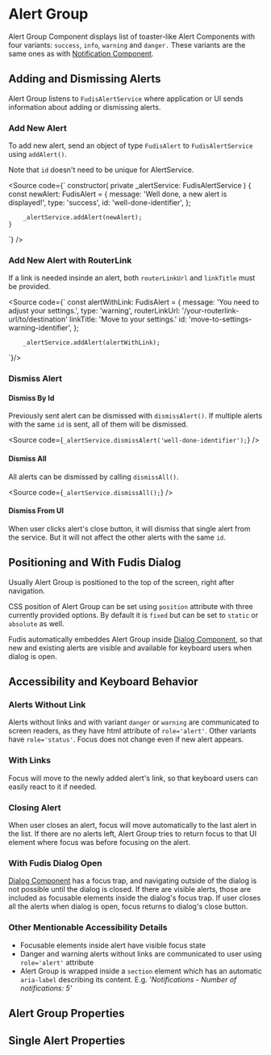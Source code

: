 
<Meta title="Components/Alert Group" />

# Alert Group

Alert Group Component displays list of toaster-like Alert Components with four variants: `success`, `info`, `warning` and `danger.` These variants are the same ones as with [Notification Component](/docs/components-notification--documentation).

## Adding and Dismissing Alerts

Alert Group listens to `FudisAlertService` where application or UI sends information about adding or dismissing alerts.

### Add New Alert

To add new alert, send an object of type `FudisAlert` to `FudisAlertService` using `addAlert()`.

Note that `id` doesn't need to be unique for AlertService.

<Source code={`
constructor(
	private _alertService: FudisAlertService
	) {
		const newAlert: FudisAlert = {
			message: 'Well done, a new alert is displayed!',
			type: 'success',
			id: 'well-done-identifier',
		};

    	_alertService.addAlert(newAlert);
    }

`} />

### Add New Alert with RouterLink

If a link is needed insinde an alert, both `routerLinkUrl` and `linkTitle` must be provided.

<Source code={`
const alertWithLink: FudisAlert = {
			message: 'You need to adjust your settings.',
			type: 'warning',
			routerLinkUrl: '/your-routerlink-url/to/destination'
			linkTitle: 'Move to your settings.'
			id: 'move-to-settings-warning-identifier',
		};

    	_alertService.addAlert(alertWithLink);

`}/>

### Dismiss Alert

#### Dismiss By Id

Previously sent alert can be dismissed with `dismissAlert()`. If multiple alerts with the same `id` is sent, all of them will be dismissed.

<Source
  code={`
_alertService.dismissAlert('well-done-identifier');
`}
/>

#### Dismiss All

All alerts can be dismissed by calling `dismissAll()`.

<Source
  code={`
_alertService.dismissAll();
`}
/>

#### Dismiss From UI

When user clicks alert's close button, it will dismiss that single alert from the service. But it will not affect the other alerts with the same `id`.

## Positioning and With Fudis Dialog

Usually Alert Group is positioned to the top of the screen, right after navigation.

CSS position of Alert Group can be set using `position` attribute with three currently provided options. By default it is `fixed` but can be set to `static` or `absolute` as well.

Fudis automatically embeddes Alert Group inside [Dialog Component](/docs/components-dialog--documentation), so that new and existing alerts are visible and available for keyboard users when dialog is open.

## Accessibility and Keyboard Behavior

### Alerts Without Link

Alerts without links and with variant `danger` or `warning` are communicated to screen readers, as they have html attribute of `role='alert'`. Other variants have `role='status'`. Focus does not change even if new alert appears.

### With Links

Focus will move to the newly added alert's link, so that keyboard users can easily react to it if needed.

### Closing Alert

When user closes an alert, focus will move automatically to the last alert in the list. If there are no alerts left, Alert Group tries to return focus to that UI element where focus was before focusing on the alert.

### With Fudis Dialog Open

[Dialog Component](/docs/components-dialog--documentation) has a focus trap, and navigating outside of the dialog is not possible until the dialog is closed. If there are visible alerts, those are included as focusable elements inside the dialog's focus trap. If user closes all the alerts when dialog is open, focus returns to dialog's close button.

### Other Mentionable Accessibility Details

- Focusable elements inside alert have visible focus state
- Danger and warning alerts without links are communicated to user using `role='alert'` attribute
- Alert Group is wrapped inside a `section` element which has an automatic `aria-label` describing its content. E.g. _'Notifications - Number of notifications: 5'_

## Alert Group Properties

<ArgTypes of={AlertGroupComponent} />

## Single Alert Properties

<ArgTypes of={AlertComponent} />
